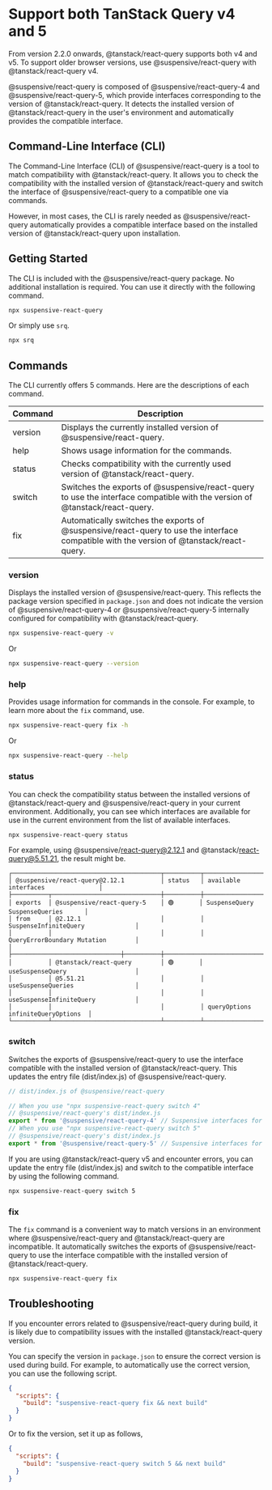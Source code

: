 
# Support both TanStack Query v4 and 5

<Callout type='info'>

From version 2.2.0 onwards, @tanstack/react-query supports both v4 and v5. To support older browser versions, use @suspensive/react-query with @tanstack/react-query v4.

</Callout>

@suspensive/react-query is composed of @suspensive/react-query-4 and @suspensive/react-query-5, which provide interfaces corresponding to the version of @tanstack/react-query. It detects the installed version of @tanstack/react-query in the user's environment and automatically provides the compatible interface.

## Command-Line Interface (CLI)

The Command-Line Interface (CLI) of @suspensive/react-query is a tool to match compatibility with @tanstack/react-query. It allows you to check the compatibility with the installed version of @tanstack/react-query and switch the interface of @suspensive/react-query to a compatible one via commands.

However, in most cases, the CLI is rarely needed as @suspensive/react-query automatically provides a compatible interface based on the installed version of @tanstack/react-query upon installation.

## Getting Started

The CLI is included with the @suspensive/react-query package. No additional installation is required. You can use it directly with the following command.

```bash
npx suspensive-react-query
```

Or simply use `srq`.

```bash
npx srq
```

## Commands

The CLI currently offers 5 commands. Here are the descriptions of each command.

| Command | Description                                                                                                                              |
| ------- | ---------------------------------------------------------------------------------------------------------------------------------------- |
| version | Displays the currently installed version of @suspensive/react-query.                                                                     |
| help    | Shows usage information for the commands.                                                                                                |
| status  | Checks compatibility with the currently used version of @tanstack/react-query.                                                           |
| switch  | Switches the exports of @suspensive/react-query to use the interface compatible with the version of @tanstack/react-query.               |
| fix     | Automatically switches the exports of @suspensive/react-query to use the interface compatible with the version of @tanstack/react-query. |

### version

Displays the installed version of @suspensive/react-query. This reflects the package version specified in `package.json` and does not indicate the version of @suspensive/react-query-4 or @suspensive/react-query-5 internally configured for compatibility with @tanstack/react-query.

```bash
npx suspensive-react-query -v
```

Or

```bash
npx suspensive-react-query --version
```

### help

Provides usage information for commands in the console. For example, to learn more about the `fix` command, use.

```bash
npx suspensive-react-query fix -h
```

Or

```bash
npx suspensive-react-query --help
```

### status

You can check the compatibility status between the installed versions of @tanstack/react-query and @suspensive/react-query in your current environment. Additionally, you can see which interfaces are available for use in the current environment from the list of available interfaces.

```bash
npx suspensive-react-query status
```

For example, using @suspensive/react-query@2.12.1 and @tanstack/react-query@5.51.21, the result might be.

```
┌─────────────────────────────────────────┬──────────┬────────────────────────────────────┐
│ @suspensive/react-query@2.12.1          │ status   │ available interfaces               │
├──────────┬──────────────────────────────┼──────────┼────────────────────────────────────┤
│ exports  │ @suspensive/react-query-5    │ 🟢       │ SuspenseQuery SuspenseQueries      │
│ from     │ @2.12.1                      │          │ SuspenseInfiniteQuery              │
│          │                              │          │ QueryErrorBoundary Mutation        │
│          ├──────────────────────────────┼──────────┼────────────────────────────────────┤
│          │ @tanstack/react-query        │ 🟢       │ useSuspenseQuery                   │
│          │ @5.51.21                     │          │ useSuspenseQueries                 │
│          │                              │          │ useSuspenseInfiniteQuery           │
│          │                              │          │ queryOptions infiniteQueryOptions  │
└──────────┴──────────────────────────────┴──────────┴────────────────────────────────────┘
```

### switch

Switches the exports of @suspensive/react-query to use the interface compatible with the installed version of @tanstack/react-query. This updates the entry file (dist/index.js) of @suspensive/react-query.

```typescript
// dist/index.js of @suspensive/react-query

// When you use "npx suspensive-react-query switch 4"
// @suspensive/react-query's dist/index.js
export * from '@suspensive/react-query-4' // Suspensive interfaces for @tanstack/react-query@4
// When you use "npx suspensive-react-query switch 5"
// @suspensive/react-query's dist/index.js
export * from '@suspensive/react-query-5' // Suspensive interfaces for @tanstack/react-query@5
```

If you are using @tanstack/react-query v5 and encounter errors, you can update the entry file (dist/index.js) and switch to the compatible interface by using the following command.

```bash
npx suspensive-react-query switch 5
```

### fix

The `fix` command is a convenient way to match versions in an environment where @suspensive/react-query and @tanstack/react-query are incompatible. It automatically switches the exports of @suspensive/react-query to use the interface compatible with the installed version of @tanstack/react-query.

```bash
npx suspensive-react-query fix
```

## Troubleshooting

If you encounter errors related to @suspensive/react-query during build, it is likely due to compatibility issues with the installed @tanstack/react-query version.

You can specify the version in `package.json` to ensure the correct version is used during build. For example, to automatically use the correct version, you can use the following script.

```json
{
  "scripts": {
    "build": "suspensive-react-query fix && next build"
  }
}
```

Or to fix the version, set it up as follows,

```json
{
  "scripts": {
    "build": "suspensive-react-query switch 5 && next build"
  }
}
```
